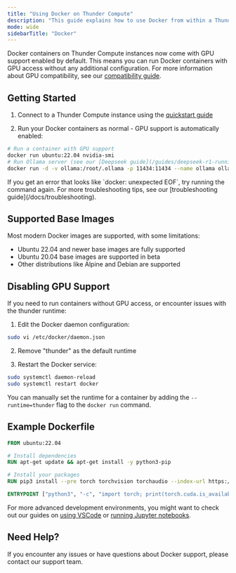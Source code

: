 ```yaml
---
title: "Using Docker on Thunder Compute"
description: "This guide explains how to use Docker from within a Thunder Compute instance"
mode: wide
sidebarTitle: "Docker"
---
```


Docker containers on Thunder Compute instances now come with GPU support enabled by default. This means you can run Docker containers with GPU access without any additional configuration. For more information about GPU compatibility, see our [compatibility guide](/docs/compatibility).

## Getting Started

1. Connect to a Thunder Compute instance using the [quickstart guide](https://thundercompute.com/docs/docs/quickstart)

2. Run your Docker containers as normal - GPU support is automatically enabled:

```bash
# Run a container with GPU support
docker run ubuntu:22.04 nvidia-smi
# Run Ollama server (see our [Deepseek guide](/guides/deepseek-r1-running-locally-on-thunder-compute) for an example use case)
docker run -d -v ollama:/root/.ollama -p 11434:11434 --name ollama ollama/ollama
```

<Warning>
  If you get an error that looks like `docker: unexpected EOF`, try running the
  command again. For more troubleshooting tips, see our [troubleshooting
  guide](/docs/troubleshooting).
</Warning>

## Supported Base Images

Most modern Docker images are supported, with some limitations:

- Ubuntu 22.04 and newer base images are fully supported
- Ubuntu 20.04 base images are supported in beta
- Other distributions like Alpine and Debian are supported

## Disabling GPU Support

If you need to run containers without GPU access, or encounter issues with the thunder runtime:

1. Edit the Docker daemon configuration:

```bash
sudo vi /etc/docker/daemon.json
```

2. Remove "thunder" as the default runtime

3. Restart the Docker service:

```bash
sudo systemctl daemon-reload
sudo systemctl restart docker
```

You can manually set the runtime for a container by adding the `--runtime=thunder` flag to the `docker run` command.

## Example Dockerfile

```dockerfile
FROM ubuntu:22.04

# Install dependencies
RUN apt-get update && apt-get install -y python3-pip

# Install your packages
RUN pip3 install --pre torch torchvision torchaudio --index-url https://download.pytorch.org/whl/nightly/cu126

ENTRYPOINT ["python3", "-c", "import torch; print(torch.cuda.is_available())"]
```

For more advanced development environments, you might want to check out our guides on [using VSCode](/guides/vscode-integration-for-thunder-compute) or [running Jupyter notebooks](/guides/running-jupyter-notebooks-on-thunder-compute).

## Need Help?

If you encounter any issues or have questions about Docker support, please contact our support team.
